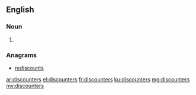 ==English==

===Noun===
{{head|en|plural}}

# {{plural of|discounter|lang=en|nocat=1}}

===Anagrams===
* [[rediscounts#English|rediscounts]]

[[ar:discounters]]
[[el:discounters]]
[[fr:discounters]]
[[ku:discounters]]
[[mg:discounters]]
[[my:discounters]]